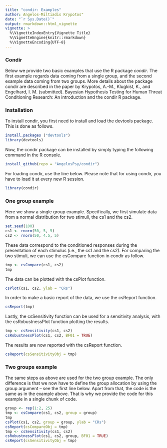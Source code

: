 ```yaml
---
title: "condir: Examples"
author: Angelos-Miltiadis Krypotos"
date: "`r Sys.Date()`"
output: rmarkdown::html_vignette
vignette: >
  %\VignetteIndexEntry{Vignette Title}
  %\VignetteEngine{knitr::rmarkdown}
  %\VignetteEncoding{UTF-8}
---
```


###  Condir

Below we provide two basic examples that use the R package _condir_. The first
example regards data coming from a single group, and the second example data
coming from two groups. More details about the package condir are described in
the paper by 
Krypotos, A.-M., Klugkist, K., and Engelhard, I. M. (submitted). 
Bayesian Hypothesis Testing for Human Threat Conditioning Research: 
An introduction and the condir R package.


### Installation
To install condir, you first need to install and load the devtools package.
This is done as follows.
```r
install.packages ("devtools")
library(devtools)
```

Now, the condir package can be installed by simply typing the following command
in the R console.

```r
install_github(repo = "AngelosPsy/condir")
```

For loading condir, use the line below. Please note that for using condir, you
have to load it at every new R session.

```r
library(condir)
```

### One group example
Here we show a single group example. Specifically, we first simulate data from
a normal distribution for two stimuli, the cs1 and the cs2.

```r
set.seed(100)
cs1 <- rnorm(50, 5, 5)
cs2 <- rnorm(50, 4.5, 5)
```

These data correspond to the conditioned responses during the presentation of
each stimulus (i.e., the cs1 and the cs2). For comparing the two stimuli, we
can use the csCompare function in condir as follow.

```r
tmp <- csCompare(cs1, cs2)
tmp
```

The data can be plotted with the csPlot function.

```r
csPlot(cs1, cs2, ylab = "CRs")
```

In order to make a basic report of the data, we use the csReport function.

```r
csReport(tmp)
```

Lastly, the csSensitivity function can be used for a sensitivity analysis,
with the csRobustnessPlot function plotting the results.

```r
tmp <- csSensitivity(cs1, cs2)
csRobustnessPlot(cs1, cs2, BF01 = TRUE)
```

The results are now reported with the csReport function.

```r
csReport(csSensitivityObj = tmp)
```

### Two groups example

The same steps as above are used for the two group example. The only difference
is that we now have to define the group allocation by using the group argument
-- see the first line below. Apart from that, the code is the same as in the 
example above. That is why we provide the code for this example 
in a single chunk of code.

```r
group <- rep(1:2, 25)
tmp <- csCompare(cs1, cs2, group = group)
tmp
csPlot(cs1, cs2, group = group, ylab = "CRs")
csReport(csCompareObj = tmp)
tmp <- csSensitivity(cs1, cs2)
csRobustnessPlot(cs1, cs2, group, BF01 = TRUE)
csReport(csSensitivityObj = tmp)
```
